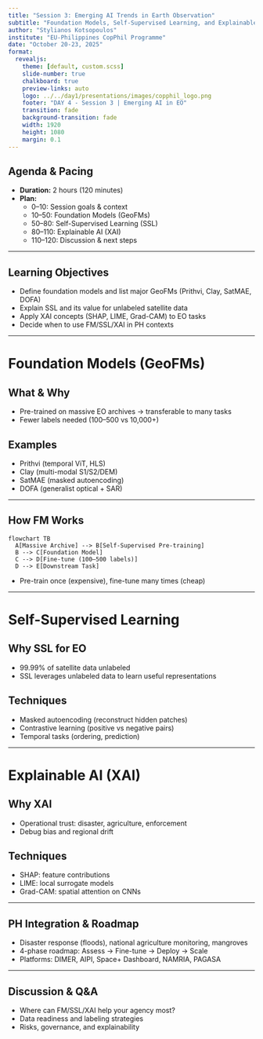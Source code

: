 ```yaml
---
title: "Session 3: Emerging AI Trends in Earth Observation"
subtitle: "Foundation Models, Self-Supervised Learning, and Explainable AI"
author: "Stylianos Kotsopoulos"
institute: "EU-Philippines CopPhil Programme"
date: "October 20-23, 2025"
format:
  revealjs:
    theme: [default, custom.scss]
    slide-number: true
    chalkboard: true
    preview-links: auto
    logo: ../../day1/presentations/images/copphil_logo.png
    footer: "DAY 4 - Session 3 | Emerging AI in EO"
    transition: fade
    background-transition: fade
    width: 1920
    height: 1080
    margin: 0.1
---
```


## Agenda & Pacing {.smaller}

- **Duration:** 2 hours (120 minutes)
- **Plan:**
  - 0–10: Session goals & context
  - 10–50: Foundation Models (GeoFMs)
  - 50–80: Self-Supervised Learning (SSL)
  - 80–110: Explainable AI (XAI)
  - 110–120: Discussion & next steps

---

## Learning Objectives

- Define foundation models and list major GeoFMs (Prithvi, Clay, SatMAE, DOFA)
- Explain SSL and its value for unlabeled satellite data
- Apply XAI concepts (SHAP, LIME, Grad-CAM) to EO tasks
- Decide when to use FM/SSL/XAI in PH contexts

---

# Foundation Models (GeoFMs) {background-color="#2C5F77"}

## What & Why

- Pre-trained on massive EO archives → transferable to many tasks
- Fewer labels needed (100–500 vs 10,000+)

## Examples

- Prithvi (temporal ViT, HLS)
- Clay (multi-modal S1/S2/DEM)
- SatMAE (masked autoencoding)
- DOFA (generalist optical + SAR)

---

## How FM Works

```mermaid
flowchart TB
  A[Massive Archive] --> B[Self-Supervised Pre-training]
  B --> C[Foundation Model]
  C --> D[Fine-tune (100–500 labels)]
  D --> E[Downstream Task]
```

- Pre-train once (expensive), fine-tune many times (cheap)

---

# Self-Supervised Learning {background-color="#2C5F77"}

## Why SSL for EO

- 99.99% of satellite data unlabeled
- SSL leverages unlabeled data to learn useful representations

## Techniques

- Masked autoencoding (reconstruct hidden patches)
- Contrastive learning (positive vs negative pairs)
- Temporal tasks (ordering, prediction)

---

# Explainable AI (XAI) {background-color="#2C5F77"}

## Why XAI

- Operational trust: disaster, agriculture, enforcement
- Debug bias and regional drift

## Techniques

- SHAP: feature contributions
- LIME: local surrogate models
- Grad-CAM: spatial attention on CNNs

---

## PH Integration & Roadmap

- Disaster response (floods), national agriculture monitoring, mangroves
- 4-phase roadmap: Assess → Fine-tune → Deploy → Scale
- Platforms: DIMER, AIPI, Space+ Dashboard, NAMRIA, PAGASA

---

## Discussion & Q&A

- Where can FM/SSL/XAI help your agency most?
- Data readiness and labeling strategies
- Risks, governance, and explainability

